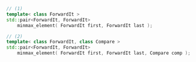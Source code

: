 ```cpp
// (1)
template< class ForwardIt >
std::pair<ForwardIt, ForwardIt>
    minmax_element( ForwardIt first, ForwardIt last );

// (2)
template< class ForwardIt, class Compare >
std::pair<ForwardIt, ForwardIt>
    minmax_element( ForwardIt first, ForwardIt last, Compare comp );
```
